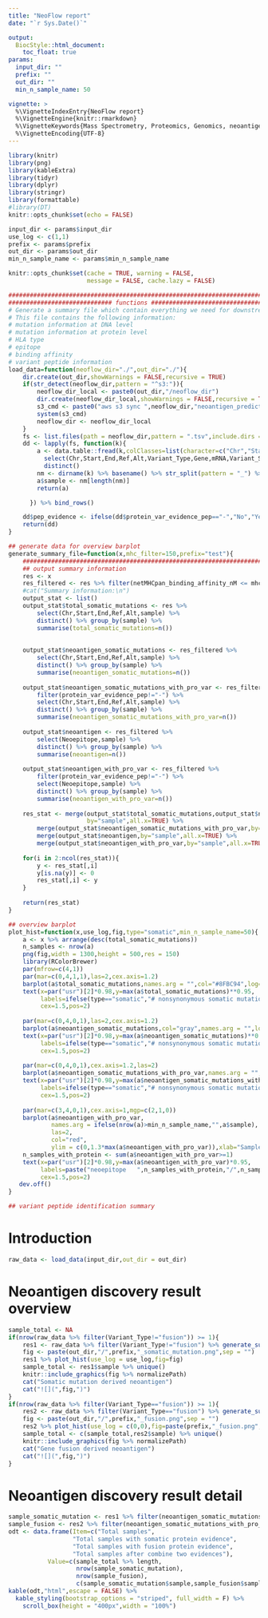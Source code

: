 ```yaml
---
title: "NeoFlow report" 
date: "`r Sys.Date()`"

output:
  BiocStyle::html_document:
    toc_float: true
params:
  input_dir: ""
  prefix: ""
  out_dir: ""
  min_n_sample_name: 50

vignette: >
  %\VignetteIndexEntry{NeoFlow report}
  %\VignetteEngine{knitr::rmarkdown}
  %\VignetteKeywords{Mass Spectrometry, Proteomics, Genomics, neoantigen }
  %\VignetteEncoding{UTF-8}
---
```


```r
library(knitr)
library(png)
library(kableExtra)
library(tidyr)
library(dplyr)
library(stringr)
library(formattable)
#library(DT)
knitr::opts_chunk$set(echo = FALSE)
```

```r
input_dir <- params$input_dir
use_log <- c(1,1)
prefix <- params$prefix
out_dir <- params$out_dir
min_n_sample_name <- params$min_n_sample_name
```

```r
knitr::opts_chunk$set(cache = TRUE, warning = FALSE, 
                      message = FALSE, cache.lazy = FALSE)
```

```r
################################################################################
############################# functions ########################################
# Generate a summary file which contain everything we need for downstream analysis
# This file contains the following information:
# mutation information at DNA level
# mutation information at protein level
# HLA type
# epitope
# binding affinity
# variant peptide information
load_data=function(neoflow_dir="./",out_dir="./"){
    dir.create(out_dir,showWarnings = FALSE,recursive = TRUE)
    if(str_detect(neoflow_dir,pattern = "^s3:")){
        neoflow_dir_local <- paste0(out_dir,"/neoflow_dir")
        dir.create(neoflow_dir_local,showWarnings = FALSE,recursive = TRUE)
        s3_cmd <- paste0("aws s3 sync ",neoflow_dir,"neoantigen_prediction/ ",neoflow_dir_local)
        system(s3_cmd)
        neoflow_dir <- neoflow_dir_local
    }
    fs <- list.files(path = neoflow_dir,pattern = ".tsv",include.dirs = TRUE,recursive = TRUE,full.names = TRUE)
    dd <- lapply(fs, function(k){
        a <- data.table::fread(k,colClasses=list(character=c("Chr","Start","End","Ref","Alt"))) %>%
          select(Chr,Start,End,Ref,Alt,Variant_Type,Gene,mRNA,Variant_Start,Variant_End,AA_before,AA_after,Neoepitope,HLA_type,netMHCpan_binding_affinity_nM,protein_var_evidence_pep) %>%
          distinct()
        nm <- dirname(k) %>% basename() %>% str_split(pattern = "_") %>% unlist()
        a$sample <- nm[length(nm)]
        return(a)

      }) %>% bind_rows()

    dd$pep_evidence <- ifelse(dd$protein_var_evidence_pep=="-","No","Yes")
    return(dd)
}

## generate data for overview barplot
generate_summary_file=function(x,mhc_filter=150,prefix="test"){
    ################################################################################
    ## output summary information
    res <- x
    res_filtered <- res %>% filter(netMHCpan_binding_affinity_nM <= mhc_filter)
    #cat("Summary information:\n")
    output_stat <- list()
    output_stat$total_somatic_mutations <- res %>% 
        select(Chr,Start,End,Ref,Alt,sample) %>% 
        distinct() %>% group_by(sample) %>%
        summarise(total_somatic_mutations=n())
    
    
    output_stat$neoantigen_somatic_mutations <- res_filtered %>% 
        select(Chr,Start,End,Ref,Alt,sample) %>% 
        distinct() %>% group_by(sample) %>%
        summarise(neoantigen_somatic_mutations=n())
    
    output_stat$neoantigen_somatic_mutations_with_pro_var <- res_filtered %>% 
        filter(protein_var_evidence_pep!="-") %>% 
        select(Chr,Start,End,Ref,Alt,sample) %>% 
        distinct() %>% group_by(sample) %>%
        summarise(neoantigen_somatic_mutations_with_pro_var=n())
    
    output_stat$neoantigen <- res_filtered %>% 
        select(Neoepitope,sample) %>% 
        distinct() %>% group_by(sample) %>%
        summarise(neoantigen=n())
    
    output_stat$neoantigen_with_pro_var <- res_filtered %>% 
        filter(protein_var_evidence_pep!="-") %>% 
        select(Neoepitope,sample) %>% 
        distinct() %>% group_by(sample) %>%
        summarise(neoantigen_with_pro_var=n())
    
    res_stat <- merge(output_stat$total_somatic_mutations,output_stat$neoantigen_somatic_mutations,
                      by="sample",all.x=TRUE) %>%
        merge(output_stat$neoantigen_somatic_mutations_with_pro_var,by="sample",all.x=TRUE) %>%
        merge(output_stat$neoantigen,by="sample",all.x=TRUE) %>%
        merge(output_stat$neoantigen_with_pro_var,by="sample",all.x=TRUE)
    
    for(i in 2:ncol(res_stat)){
        y <- res_stat[,i]
        y[is.na(y)] <- 0
        res_stat[,i] <- y
    }
    
    return(res_stat)
}

## overview barplot
plot_hist=function(x,use_log,fig,type="somatic",min_n_sample_name=50){
    a <- x %>% arrange(desc(total_somatic_mutations))
    n_samples <- nrow(a)
    png(fig,width = 1300,height = 500,res = 150)
    library(RColorBrewer)
    par(mfrow=c(4,1))
    par(mar=c(0,4,1,1),las=2,cex.axis=1.2)
    barplot(a$total_somatic_mutations,names.arg = "",col="#8FBC94",log=ifelse(use_log[1]==1,"y",""),ylim = c(min(a$total_somatic_mutations),1.3*max(a$total_somatic_mutations)));graphics::box()
    text(x=par("usr")[2]*0.98,y=max(a$total_somatic_mutations)**0.95,
         labels=ifelse(type=="somatic","# nonsynonymous somatic mutations","# fusion genes"),
         cex=1.5,pos=2)
    
    par(mar=c(0,4,0,1),las=2,cex.axis=1.2)
    barplot(a$neoantigen_somatic_mutations,col="gray",names.arg = "",log=ifelse(use_log[2]==1,"y",""),ylim = c(min(a$neoantigen_somatic_mutations),1.3*max(a$neoantigen_somatic_mutations)));graphics::box()
    text(x=par("usr")[2]*0.98,y=max(a$neoantigen_somatic_mutations)**0.95,
         labels=ifelse(type=="somatic","# nonsynonymous somatic mutations with neoantigen candidates (binding affinity < 150nM)","# fusion genes with neoantigen candidates (binding affinity < 150nM)"),
         cex=1.5,pos=2)
    
    par(mar=c(0,4,0,1),cex.axis=1.2,las=2)
    barplot(a$neoantigen_somatic_mutations_with_pro_var,names.arg = "",col="lightblue",ylim = c(min(a$neoantigen_somatic_mutations_with_pro_var),1.3*max(a$neoantigen_somatic_mutations_with_pro_var)));graphics::box()
    text(x=par("usr")[2]*0.98,y=max(a$neoantigen_somatic_mutations_with_pro_var)**0.95,
         labels=ifelse(type=="somatic","# nonsynonymous somatic mutations with neoantigen candidates (binding affinity < 150nM) \n+ protein evidence","# fusion genes with neoantigen candidates (binding affinity < 150nM) + protein evidence"),
         cex=1.5,pos=2)
    
    par(mar=c(3,4,0,1),cex.axis=1,mgp=c(2,1,0))
    barplot(a$neoantigen_with_pro_var,
            names.arg = ifelse(nrow(a)>min_n_sample_name,"",a$sample),
            las=2,
            col="red",
            ylim = c(0,1.3*max(a$neoantigen_with_pro_var)),xlab="Sample",cex.lab=1.2);graphics::box()
    n_samples_with_protein <- sum(a$neoantigen_with_pro_var>=1)
    text(x=par("usr")[2]*0.98,y=max(a$neoantigen_with_pro_var)*0.95,
         labels=paste("neoepitope   ",n_samples_with_protein,"/",n_samples,sep = ""),
         cex=1.5,pos=2)
   dev.off()
}

## variant peptide identification summary

```


# Introduction




```r
raw_data <- load_data(input_dir,out_dir = out_dir)
```

# Neoantigen discovery result overview

```r
sample_total <- NA
if(nrow(raw_data %>% filter(Variant_Type!="fusion")) >= 1){
    res1 <- raw_data %>% filter(Variant_Type!="fusion") %>% generate_summary_file() 
    fig <- paste(out_dir,"/",prefix,"_somatic_mutation.png",sep = "")
    res1 %>% plot_hist(use_log = use_log,fig=fig)
    sample_total <- res1$sample %>% unique()
    knitr::include_graphics(fig %>% normalizePath)
    cat("Somatic mutation derived neoantigen")
    cat("![](",fig,")")
}
if(nrow(raw_data %>% filter(Variant_Type=="fusion")) >= 1){
    res2 <- raw_data %>% filter(Variant_Type=="fusion") %>% generate_summary_file() 
    fig <- paste(out_dir,"/",prefix,"_fusion.png",sep = "")
    res2 %>% plot_hist(use_log = c(0,0),fig=paste(prefix,"_fusion.png",sep = ""),type = "fusion")
    sample_total <- c(sample_total,res2$sample) %>% unique()
    knitr::include_graphics(fig %>% normalizePath)
    cat("Gene fusion derived neoantigen")
    cat("![](",fig,")")
}

```

# Neoantigen discovery result detail

```r
sample_somatic_mutation <- res1 %>% filter(neoantigen_somatic_mutations_with_pro_var>=1)
sample_fusion <- res2 %>% filter(neoantigen_somatic_mutations_with_pro_var>=1)
odt <- data.frame(Item=c("Total samples",
                  "Total samples with somatic protein evidence",
                  "Total samples with fusion protein evidence",
                  "Total samples after combine two evidences"),
           Value=c(sample_total %>% length,
                   nrow(sample_somatic_mutation),
                   nrow(sample_fusion),
                   c(sample_somatic_mutation$sample,sample_fusion$sample) %>% unique() %>% length))
kable(odt,"html",escape = FALSE) %>%
  kable_styling(bootstrap_options = "striped", full_width = F) %>%
    scroll_box(height = "400px",width = "100%")
```




